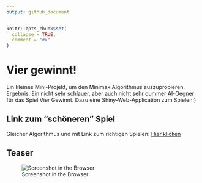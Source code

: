 ```yaml
---
output: github_document
---
```


<!-- README.md is generated from README.Rmd. Please edit that file -->

```r
knitr::opts_chunk$set(
  collapse = TRUE,
  comment = "#>"
)
```

# Vier gewinnt!

Ein kleines Mini-Projekt, um den Minimax Algorithmus auszuprobieren.
Ergebnis: Ein nicht sehr schlauer, aber auch nicht sehr dummer AI-Gegner für das Spiel Vier Gewinnt.
Dazu eine Shiny-Web-Application zum Spielen:)

## Link zum "schöneren" Spiel 
Gleicher Algorithmus und mit Link zum richtigen Spielen:
[Hier klicken](https://github.com/EmanuelSommer/vier_gewinnt_pretty#vier-gewinnt)

## Teaser
![Screenshot in the Browser](screenshot.png)